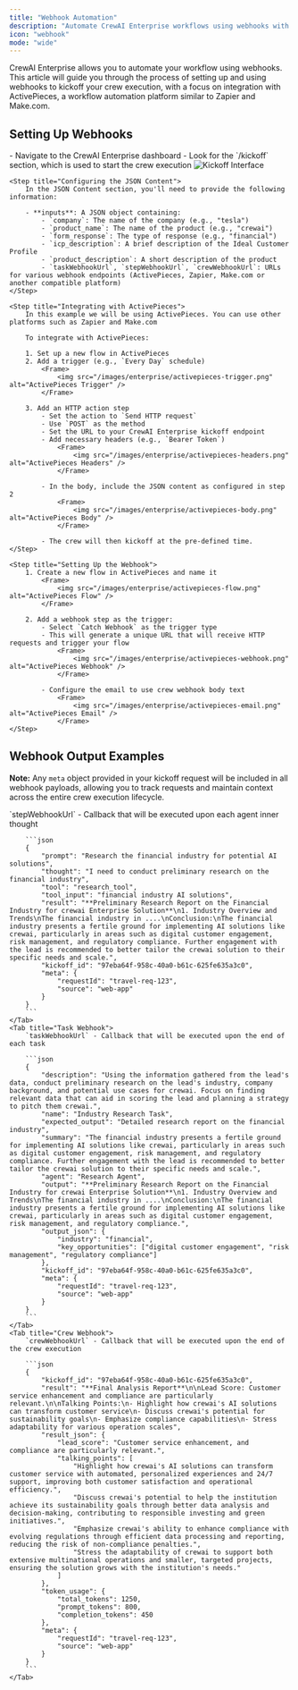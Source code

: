 ```yaml
---
title: "Webhook Automation"
description: "Automate CrewAI Enterprise workflows using webhooks with platforms like ActivePieces, Zapier, and Make.com"
icon: "webhook"
mode: "wide"
---
```


CrewAI Enterprise allows you to automate your workflow using webhooks. This article will guide you through the process of setting up and using webhooks to kickoff your crew execution, with a focus on integration with ActivePieces, a workflow automation platform similar to Zapier and Make.com.

## Setting Up Webhooks

<Steps>
    <Step title="Accessing the Kickoff Interface">
        - Navigate to the CrewAI Enterprise dashboard
        - Look for the `/kickoff` section, which is used to start the crew execution
            <Frame>
                <img src="/images/enterprise/kickoff-interface.png" alt="Kickoff Interface" />
            </Frame>
    </Step>

    <Step title="Configuring the JSON Content">
        In the JSON Content section, you'll need to provide the following information:

        - **inputs**: A JSON object containing:
            - `company`: The name of the company (e.g., "tesla")
            - `product_name`: The name of the product (e.g., "crewai")
            - `form_response`: The type of response (e.g., "financial")
            - `icp_description`: A brief description of the Ideal Customer Profile
            - `product_description`: A short description of the product
            - `taskWebhookUrl`, `stepWebhookUrl`, `crewWebhookUrl`: URLs for various webhook endpoints (ActivePieces, Zapier, Make.com or another compatible platform)
    </Step>

    <Step title="Integrating with ActivePieces">
        In this example we will be using ActivePieces. You can use other platforms such as Zapier and Make.com

        To integrate with ActivePieces:

        1. Set up a new flow in ActivePieces
        2. Add a trigger (e.g., `Every Day` schedule)
            <Frame>
                <img src="/images/enterprise/activepieces-trigger.png" alt="ActivePieces Trigger" />
            </Frame>

        3. Add an HTTP action step
            - Set the action to `Send HTTP request`
            - Use `POST` as the method
            - Set the URL to your CrewAI Enterprise kickoff endpoint
            - Add necessary headers (e.g., `Bearer Token`)
                <Frame>
                    <img src="/images/enterprise/activepieces-headers.png" alt="ActivePieces Headers" />
                </Frame>

            - In the body, include the JSON content as configured in step 2
                <Frame>
                    <img src="/images/enterprise/activepieces-body.png" alt="ActivePieces Body" />
                </Frame>

            - The crew will then kickoff at the pre-defined time.
    </Step>

    <Step title="Setting Up the Webhook">
        1. Create a new flow in ActivePieces and name it 
            <Frame>
                <img src="/images/enterprise/activepieces-flow.png" alt="ActivePieces Flow" />
            </Frame>

        2. Add a webhook step as the trigger:
            - Select `Catch Webhook` as the trigger type
            - This will generate a unique URL that will receive HTTP requests and trigger your flow
                <Frame>
                    <img src="/images/enterprise/activepieces-webhook.png" alt="ActivePieces Webhook" />
                </Frame>

            - Configure the email to use crew webhook body text
                <Frame>
                    <img src="/images/enterprise/activepieces-email.png" alt="ActivePieces Email" />
                </Frame>
    </Step>
</Steps>

## Webhook Output Examples

**Note:** Any `meta` object provided in your kickoff request will be included in all webhook payloads, allowing you to track requests and maintain context across the entire crew execution lifecycle.

<Tabs>
    <Tab title="Step Webhook">
        `stepWebhookUrl` - Callback that will be executed upon each agent inner thought

        ```json
        {
            "prompt": "Research the financial industry for potential AI solutions",
            "thought": "I need to conduct preliminary research on the financial industry",
            "tool": "research_tool",
            "tool_input": "financial industry AI solutions",
            "result": "**Preliminary Research Report on the Financial Industry for crewai Enterprise Solution**\n1. Industry Overview and Trends\nThe financial industry in ....\nConclusion:\nThe financial industry presents a fertile ground for implementing AI solutions like crewai, particularly in areas such as digital customer engagement, risk management, and regulatory compliance. Further engagement with the lead is recommended to better tailor the crewai solution to their specific needs and scale.",
            "kickoff_id": "97eba64f-958c-40a0-b61c-625fe635a3c0",
            "meta": {
                "requestId": "travel-req-123",
                "source": "web-app"
            }
        }
        ```
    </Tab>
    <Tab title="Task Webhook">
        `taskWebhookUrl` - Callback that will be executed upon the end of each task

        ```json
        {
            "description": "Using the information gathered from the lead's data, conduct preliminary research on the lead's industry, company background, and potential use cases for crewai. Focus on finding relevant data that can aid in scoring the lead and planning a strategy to pitch them crewai.",
            "name": "Industry Research Task",
            "expected_output": "Detailed research report on the financial industry",
            "summary": "The financial industry presents a fertile ground for implementing AI solutions like crewai, particularly in areas such as digital customer engagement, risk management, and regulatory compliance. Further engagement with the lead is recommended to better tailor the crewai solution to their specific needs and scale.",
            "agent": "Research Agent",
            "output": "**Preliminary Research Report on the Financial Industry for crewai Enterprise Solution**\n1. Industry Overview and Trends\nThe financial industry in ....\nConclusion:\nThe financial industry presents a fertile ground for implementing AI solutions like crewai, particularly in areas such as digital customer engagement, risk management, and regulatory compliance.",
            "output_json": {
                "industry": "financial",
                "key_opportunities": ["digital customer engagement", "risk management", "regulatory compliance"]
            },
            "kickoff_id": "97eba64f-958c-40a0-b61c-625fe635a3c0",
            "meta": {
                "requestId": "travel-req-123",
                "source": "web-app"
            }
        }
        ```
    </Tab>
    <Tab title="Crew Webhook">
        `crewWebhookUrl` - Callback that will be executed upon the end of the crew execution

        ```json
        {
            "kickoff_id": "97eba64f-958c-40a0-b61c-625fe635a3c0",
            "result": "**Final Analysis Report**\n\nLead Score: Customer service enhancement and compliance are particularly relevant.\n\nTalking Points:\n- Highlight how crewai's AI solutions can transform customer service\n- Discuss crewai's potential for sustainability goals\n- Emphasize compliance capabilities\n- Stress adaptability for various operation scales",
            "result_json": {
                "lead_score": "Customer service enhancement, and compliance are particularly relevant.",
                "talking_points": [
                    "Highlight how crewai's AI solutions can transform customer service with automated, personalized experiences and 24/7 support, improving both customer satisfaction and operational efficiency.",
                    "Discuss crewai's potential to help the institution achieve its sustainability goals through better data analysis and decision-making, contributing to responsible investing and green initiatives.",
                    "Emphasize crewai's ability to enhance compliance with evolving regulations through efficient data processing and reporting, reducing the risk of non-compliance penalties.",
                    "Stress the adaptability of crewai to support both extensive multinational operations and smaller, targeted projects, ensuring the solution grows with the institution's needs."
                ]
            },
            "token_usage": {
                "total_tokens": 1250,
                "prompt_tokens": 800,
                "completion_tokens": 450
            },
            "meta": {
                "requestId": "travel-req-123",
                "source": "web-app"
            }
        }
        ```
    </Tab>
</Tabs> 